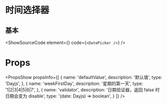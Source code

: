 
# 时间选择器

## 基本

<ShowSourceCode
  element={<DatePicker />}
  code={`
    <DatePicker />
  `}
/>

# Props

<PropsShow
  propsInfo={[
    {
      name: 'defaultValue',
      description: '默认值',
      type: 'Dayjs',
    },
    {
      name: 'weekFirstDay',
      description: '星期的第一天',
      type: '1|2|3|4|5|6|7',
    },
    {
      name: 'validator',
      description: '日期验证器，返回 false 时日期会变为 disable',
      type: '(date: Dayjs) => boolean',
    }
  ]}
/>